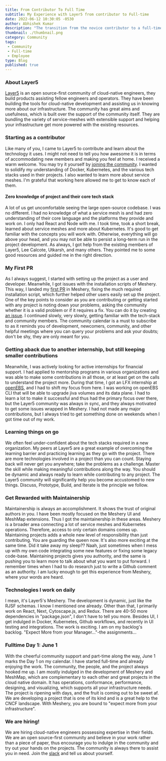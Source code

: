 ```yaml
---
title: From Contributor To Full Time
subtitle: My Experience with Layer5 from contributor to Full-time
date: 2022-06-12 10:30:05 -0530
author: Abhishek Kumar
description: "The transition from the novice contributor to a full-time at Layer: The service Mesh company"
thumbnail: ./thumbnail.png
category: Community
tags:
 - Community
 - Full-time
 - Employee
type: Blog
published: true
---
```



<BlogWrapper>

### About Layer5

[Layer5](https://layer5.io/) is an open source-first community of cloud-native engineers, they build products assisting fellow engineers and operators. They have been building the tools for cloud-native development and assisting us in knowing more about our infrastructure. The community has great aims and usefulness, which is built over the support of the community itself. They are bundling the variety of service-meshes with extensible support and helping your infrastructure get more powered with the existing resources.

### Starting as a contributor

Like many of you, I came to Layer5 to contribute and learn about the technology it uses. I might not need to tell you how awesome it is in terms of accommodating new members and making you feel at home. I received a warm welcome. You may try it yourself by [joining the community](https://layer5.io/community). I wanted to solidify my understanding of Docker, Kubernetes, and the various tech stacks used in their projects. I also wanted to learn more about service meshes. I'm grateful that working here allowed me to get to know each of them.

#### Zero knowledge of project and their core tech stack

A lot of us get uncomfortable seeing the large open-source codebase. I was no different. I had no knowledge of what a service mesh is and had zero understanding of their core language and the platforms they provide and work on. I only had React and Node with me. I took time, took a short break, learned about service meshes and more about Kubernetes. It's good to get familiar with the concepts you will work with. Otherwise, everything will go above your head, and you may not be able to persist a long-term run in the project development. As always, I got help from the existing members of Layer5, Lee Calcote, Utkarsh, and many others. They pointed me to some good resources and guided me in the right direction.

### My First PR

As I always suggest, I started with setting up the project as a user and developer. Meanwhile, I got issues with the installation scripts of Meshery. This way, I landed my [first PR](https://github.com/meshery/meshery/pull/3193) in Meshery, fixing the much required installation script, which further helped other users easily set up the project. One of the key points to consider as you are contributing or getting started with any project is noting down your problems, asking the community whether it is a valid problem or if it requires a fix. You can do it by creating [an issue](https://github.com/meshery/meshery/issues/3192). I continued slowly, very slowly, getting familiar with the tech-stack and community members. The community calendar is a must to subscribe to as it reminds you of development, newcomers, community, and other helpful meetings where you can query your problems and ask your doubts; don't be shy, they are only meant for you.

### Getting aback due to another internship, but still keeping smaller contributions

Meanwhile, I was actively looking for active internships for financial support. I had applied to mentorship programs in various organizations and was able to make some contributions in all those, or at least get on the calls to understand the project more. During that time, I got an LFX internship at [openEBS](https://openebs.io/), and I had to shift my focus from here. I was working on openEBS CLI that will be able to upgrade jiva volumes and its data plane. I had to learn a lot to make it successful and thus had the primary focus over there, but the Layer5 community was always in sync, and they always motivated to get some issues wrapped in Meshery. I had not made any major contributions, but I always tried to get something done on weekends when I got time out of my work.

### Learning things on go

We often feel under-confident about the tech stacks required in a new organization. My peers at Layer5 are a great example of overcoming the learning barrier and practicing learning as they go with the project. There are more technologies involved in a project than you can count. Staying back will never get you anywhere; take the problems as a challenge. Master the skill while making meaningful contributions along the way. You should be dynamic and always ready to learn while contributing to any project. The Layer5 community will significantly help you become accustomed to new things. Discuss, Prototype, Build, and Iterate is the principle we follow.

### Get Rewarded with Maintainership

Maintainership is always an accomplishment. It shows the trust of original authors in you. I have been mostly focused on the Meshery UI and MeshMap extensions. Thus I got the maintainership in these areas. Meshery is a broader area connecting a lot of service meshes and Kubernetes operations. Therefore, access to only certain domains comes up. Maintaining projects adds a whole new level of responsibility than just contributing. You are guarding the queen now. It's also more exciting at the same time. Did it take away my sleep?? Naah, just sometimes when I mess up with my own code integrating some new features or fixing some legacy code-base. Maintaining projects gives you authority, and the same is pushing you to learn more to talk about what you want to put forward. I remember times when I had to do research just to write a Github comment as an authority. I am lucky enough to get this experience from Meshery, where your words are heard.

### Technologies I work on daily

I mean, it's Layer5's Meshery. The development is dynamic, just like the RJSF schemas. I know I mentioned one already. Other than that, I primarily work on React, Next, Cytoscape.js, and Redux. There are 40-50 more dependencies in "package.json", I don't have to tell you more. Besides UI, I get indulged in Docker, Kubernetes, Github workflows, and recently in UI testing and integrations. The work is exciting. I am on my backlog's backlog. "Expect More from your Manager..."-the assignments...

### Fulltime Day 1: June 1

With the cheerful community support and part-time along the way, June 1 marks the Day 1 on my calendar. I have started full-time and already enjoying the work. The community, the people, and the project always hooked me up. I am mostly indulged in the development of Meshery and MeshMap, which are complementary to each other and great projects in the cloud native domain. It has operations, conformance, performance, designing, and visualizing, which supports all your infrastructure needs. The project is ripening with days, and the fruit is coming out to be sweet af. We are developing a project that is one of its kind and is a great help to the CNCF landscape. With Meshery, you are bound to "expect more from your infrastructure".

### We are hiring!

We are hiring cloud-native engineers possessing expertise in their fields. We are an open source-first community and believe in your work rather than a piece of paper, thus encourage you to indulge in the community and try out your hands on the projects. The community is always there to assist you in need. 
Join the [slack](http://slack.layer5.io/) and tell us about yourself.

</BlogWrapper>
